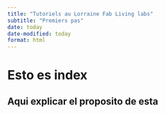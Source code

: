 ```yaml
---
title: "Tutoriels au Lorraine Fab Living labs"
subtitle: "Premiers pas"
date: today
date-modified: today
format: html
---
```


# Esto es index


## Aqui explicar el proposito de esta